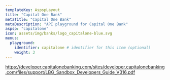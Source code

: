 ```yaml
---
templateKey: AspspLayout
title: "Capital One Bank"
metaTitle: "Capital One Bank"
metaDescription: "API playground for Capital One Bank"
aspsp: "capitalone"
icon: assets/img/banks/logo_capitalone-blue.svg
menus:
  playground: 
    identifier: capitalone # identifier for this item (optional)
    weight: 3
---
```




https://developer.capitalonebanking.com/sites/developer.capitalonebanking.com/files/support/LBG_Sandbox_Developers_Guide_V316.pdf


